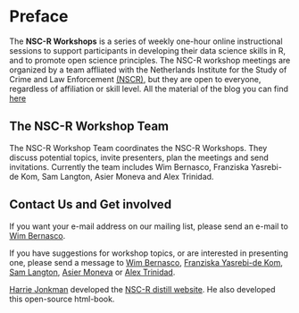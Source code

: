 # Preface {.unnumbered}

The **NSC-R Workshops** is a series of weekly one-hour online instructional sessions to support participants in developing their data science skills in R, and to promote open science principles. The NSC-R workshop meetings are organized by a team affliated with the Netherlands Institute for the Study of Crime and Law Enforcement [(NSCR)](https://www.nscr.nl/en/), but they are open to everyone, regardless of affiliation or skill level. All the material of the blog you can find [here](https://github.com/Jonkman1/NSCR_Web)

## The NSC-R Workshop Team

The NSC-R Workshop Team coordinates the NSC-R Workshops. They discuss potential topics, invite presenters, plan the meetings and send invitations. Currently the team includes Wim Bernasco, Franziska Yasrebi-de Kom, Sam Langton, Asier Moneva and Alex Trinidad.

## Contact Us and Get involved

If you want your e-mail address on our mailing list, please send an e-mail to [Wim Bernasco](wbernasco@nscr.nl).

If you have suggestions for workshop topics, or are interested in presenting one, please send a message to [Wim Bernasco](wbernasco@nscr.nl), [Franziska Yasrebi-de Kom](FYasrebi@nscr.nl), [Sam Langton](slangton@nscr.nl), [Asier Moneva](amoneva@nscr.nl) or [Alex Trinidad](atrinidad@nscr.nl).

[Harrie Jonkman](harriejonkman@xs4all.nl) developed the [NSC-R distill website](https://nscrweb.netlify.app/). He also developed this open-source html-book.
